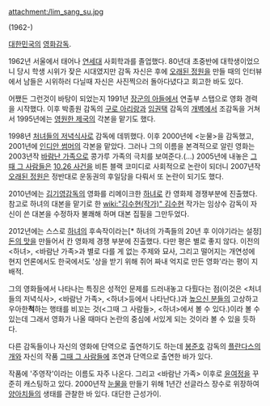 attachment:/lim_sang_su.jpg

(1962-)

[[대한민국]]의 [[영화]][[감독]].

1962년 서울에서 태어나 [[연세대]] 사회학과를 졸업했다. 80년대 초중반에 대학생이었으니 당시 학생 시위가 잦은 시대였지만 감독 자신은 후에 [[오래된 정원]]을 만들 때의 인터뷰에서 남들은 시위하러 다닐때 자신은 사진찍으러 돌아다녔다고 회고한 바도 있다.

어쨌든 그런것이 바탕이 되었는지 1991년 [[장군의 아들]]에서 연출부 스탭으로 영화 경력을 시작했다. 이후 박종원 감독의 [[구로 아리랑]]과 [[임권택]] 감독의 [[개벽]]에서 조감독을 거쳐서 1995년에는 [[영원한 제국]]의 각본을 맡기도 했다.

1998년 [[처녀들의 저녁식사]]로 감독에 데뷔했다. 이후 2000년에 <눈물>을 감독했고, 2001년에 [[인디안 썸머]]의 각본을 맡았다. 그러나 그의 이름을 본격적으로 알린 영화는 2003년작 [[바람난 가족]]으로 콩가루 가족의 극치를 보여준다.(...) 2005년에 내놓은 [[그때 그 사람들]]은 [[10.26 사건]]을 비튼 블랙 코미디로 사회적으로 논란이 되더니 2007년작 [[오래된 정원]]은 정반대로 운동권의 후일담을 다뤄서 또 논란이 되기도 했다.

2010년에는 [[김기영]]감독의 영화를 리메이크한 [[하녀]]로 칸 영화제 경쟁부분에 진출했다. 참고로 하녀의 대본을 맡기로 한 [[wiki:"김수현(작가)" 김수현]] 작가는 임상수 감독이 자신이 쓴 대본을 수정하자 불쾌해 하며 대본 집필을 그만두었다.

2012년에는 스스로 [[하녀]]의 후속작이라는[* 하녀의 가족들의 20년 후 이야기라는 설정] [[돈의 맛]]을 만들어서 칸 영화제 경쟁 부분에 진출했다. 다만 평은 별로 좋지 않다. 이전의 <하녀>, <바람난 가족>과 별로 다를 게 없는 주제와 묘사, 그리고 떨어지는 개연성에 현지 언론에서도 한국에서도 '상을 받기 위해 쥐어 짜내 억지로 만든 영화'라는 평이 지배적.

그의 영화들에서 나타나는 특징은 성적인 문제를 드러내놓고 다뤘다는 점(이것은 <처녀들의 저녁식사>, <바람난 가족>, <하녀>등에서 나타난다.)과 [[높으신 분들]]의 고상하고 우아한'''척'''하는 행태를 비꼬는 것(<그때 그 사람들>, <하녀>에서 볼 수 있다.)이라 볼 수 있는데 그래서 영화가 나올 때마다 논란의 중심에 서있게 되는 것이라 볼 수 있을 듯하다. 

다른 감독들이나 자신의 영화에 단역으로 출연하기도 하는데 [[봉준호]] 감독의 [[플란다스의 개]]와 자신의 작품 [[그때 그 사람들]]에 조연과 단역으로 출연한 바가 있다.

작품에 '주영작'이라는 이름도 자주 나온다. 그리고 <바람난 가족> 이후로 [[윤여정]]을 꾸준히 캐스팅하고 있다. 2000년작 [[눈물]]을 만들기 위해 1년간 선글라스 장수로 위장하여 [[양아치]]들의 생태를 관찰한 바 있다. 대단한 근성가이.
